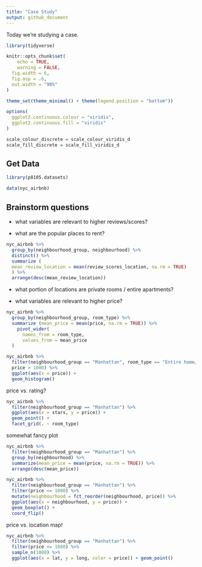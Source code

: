 ```yaml
---
title: "Case Study"
output: github_document
---
```


Today we're studying a case.

```r
library(tidyverse)

knitr::opts_chunk$set(
	echo = TRUE,
	warning = FALSE,
  fig.width = 6,
  fig.asp = .6,
  out.width = "90%"
)

theme_set(theme_minimal() + theme(legend.position = "bottom"))

options(
  ggplot2.continuous.colour = "viridis",
  ggplot2.continuous.fill = "viridis"
)

scale_colour_discrete = scale_colour_viridis_d
scale_fill_discrete = scale_fill_viridis_d
```

## Get Data

```r
library(p8105.datasets)

data(nyc_airbnb)
```



## Brainstorm questions

* what variables are relevant to higher reviews/scores?

* what are the popular places to rent?


```r
nyc_airbnb %>% 
  group_by(neighbourhood_group, neighbourhood) %>% 
  distinct() %>% 
  summarize (
  mean_review_location = mean(review_scores_location, na.rm = TRUE)
  ) %>% 
  arrange(desc(mean_review_location))
```

* what portion of locations are private rooms / entire apartments?


* what variables are relevant to higher price?
```r
nyc_airbnb %>% 
  group_by(neighbourhood_group, room_type) %>% 
  summarize (mean_price = mean(price, na.rm = TRUE)) %>% 
    pivot_wider(
      names_from = room_type,
      values_from = mean_price
  ) 
```

```r
nyc_airbnb %>% 
  filter(neighbourhood_group == "Manhattan", room_type == "Entire home/apt",
  price > 1000) %>% 
  ggplot(aes(x = price)) +
  geom_histogram()
```

price vs. rating?
```r
nyc_airbnb %>% 
  filter(neighbourhood_group == "Manhattan") %>% 
  ggplot(aes(x = stars, y = price)) +
  geom_point() +
  facet_grid(. ~ room_type)
```

somewhat fancy plot
```r
nyc_airbnb %>% 
  filter(neighbourhood_group == "Manhattan") %>% 
  group_by(neighbourhood) %>% 
  summarize(mean_price = mean(price, na.rm = TRUE)) %>% 
  arrange(desc(mean_price))
```


```r
nyc_airbnb %>% 
  filter(neighbourhood_group == "Manhattan") %>% 
  filter(price <= 1000) %>% 
  mutate(neighbourhood = fct_reorder(neighbourhood, price)) %>% 
  ggplot(aes(x = neighbourhood, y = price)) +
  geom_boxplot() +
  coord_flip()
```


price vs. location map!
```r
nyc_airbnb %>% 
  filter(neighbourhood_group == "Manhattan") %>% 
  filter(price <= 1000) %>% 
  sample_n(1000) %>% 
  ggplot(aes(x = lat, y = long, color = price)) + geom_point()
```


